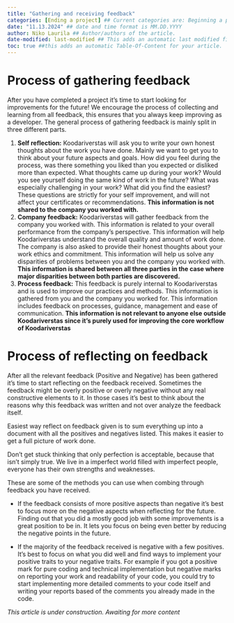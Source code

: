 ```yaml
---
title: "Gathering and receiving feedback"
categories: [Ending a project] ## Current categories are: Beginning a project, During a project, Ending a project, General (Categories are case sensitive)
date: "11.13.2024" ## date and time format is MM.DD.YYYY
author: Niko Laurila ## Author/authors of the article. 
date-modified: last-modified ## This adds an automatic last modified field to the article, last-modified function will automatically add the correct date when a modification is made to the article.
toc: true ##this adds an automatic Table-Of-Content for your article.
---
```


# Process of gathering feedback

After you have completed a project it's time to start looking for improvements for the future! We encourage the process of collecting and learning from all feedback, this ensures that you always keep improving as a developer. The general process of gathering feedback is mainly split in three different parts.

1.  **Self reflection:** Koodariverstas will ask you to write your own honest thoughts about the work you have done. Mainly we want to get you to think about your future aspects and goals. How did you feel during the process, was there something you liked than you expected or disliked more than expected. What thoughts came up during your work? Would you see yourself doing the same kind of work in the future? What was especially challenging in your work? What did you find the easiest? These questions are strictly for your self improvement, and will not affect your certificates or recommendations. **This information is not shared to the company you worked with.**
2.  **Company feedback:** Koodariverstas will gather feedback from the company you worked with. This information is related to your overall performance from the company's perspective. This information will help Koodariverstas understand the overall quality and amount of work done. The company is also asked to provide their honest thoughts about your work ethics and commitment. This information will help us solve any disparities of problems between you and the company you worked with. **This information is shared between all three parties in the case where major disparities between both parties are discovered.**
3.  **Process feedback:** This feedback is purely internal to Koodariverstas and is used to improve our practices and methods. This information is gathered from you and the company you worked for. This information includes feedback on processes, guidance, management and ease of communication. **This information is not relevant to anyone else outside Koodariverstas since it's purely used for improving the core workflow of Koodariverstas**

# Process of reflecting on feedback

After all the relevant feedback (Positive and Negative) has been gathered it's time to start reflecting on the feedback received. Sometimes the feedback might be overly positive or overly negative without any real constructive elements to it. In those cases it's best to think about the reasons why this feedback was written and not over analyze the feedback itself.

Easiest way reflect on feedback given is to sum everything up into a document with all the positives and negatives listed. This makes it easier to get a full picture of work done.

Don't get stuck thinking that only perfection is acceptable, because that isn't simply true. We live in a imperfect world filled with imperfect people, everyone has their own strengths and weaknesses.

These are some of the methods you can use when combing through feedback you have received.

-   If the feedback consists of more positive aspects than negative it's best to focus more on the negative aspects when reflecting for the future. Finding out that you did a mostly good job with some improvements is a great position to be in. It lets you focus on being even better by reducing the negative points in the future.

-   If the majority of the feedback received is negative with a few positives. It's best to focus on what you did well and find ways to implement your positive traits to your negative traits. For example if you got a positive mark for pure coding and technical implementation but negative marks on reporting your work and readability of your code, you could try to start implementing more detailed comments to your code itself and writing your reports based of the comments you already made in the code.

*This article is under construction. Awaiting for more content*
